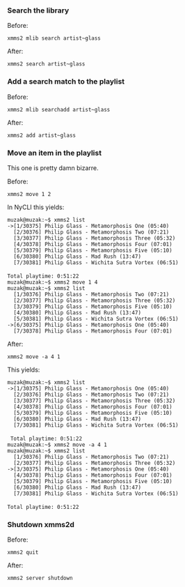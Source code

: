 === Search the library ===

Before:
 xmms2 mlib search artist~glass

After:
 xmms2 search artist~glass

=== Add a search match to the playlist ===

Before:
 xmms2 mlib searchadd artist~glass

After:
 xmms2 add artist~glass

=== Move an item in the playlist ===

This one is pretty damn bizarre.

Before:
 xmms2 move 1 2

In NyCLI this yields:

 muzak@muzak:~$ xmms2 list
 ->[1/30375] Philip Glass - Metamorphosis One (05:40)
   [2/30376] Philip Glass - Metamorphosis Two (07:21)
   [3/30377] Philip Glass - Metamorphosis Three (05:32)
   [4/30378] Philip Glass - Metamorphosis Four (07:01)
   [5/30379] Philip Glass - Metamorphosis Five (05:10)
   [6/30380] Philip Glass - Mad Rush (13:47)
   [7/30381] Philip Glass - Wichita Sutra Vortex (06:51)
 
 Total playtime: 0:51:22
 muzak@muzak:~$ xmms2 move 1 4
 muzak@muzak:~$ xmms2 list
   [1/30376] Philip Glass - Metamorphosis Two (07:21)
   [2/30377] Philip Glass - Metamorphosis Three (05:32)
   [3/30379] Philip Glass - Metamorphosis Five (05:10)
   [4/30380] Philip Glass - Mad Rush (13:47)
   [5/30381] Philip Glass - Wichita Sutra Vortex (06:51)
 ->[6/30375] Philip Glass - Metamorphosis One (05:40)
   [7/30378] Philip Glass - Metamorphosis Four (07:01)

After:
 xmms2 move -a 4 1

This yields:

 muzak@muzak:~$ xmms2 list
 ->[1/30375] Philip Glass - Metamorphosis One (05:40)
   [2/30376] Philip Glass - Metamorphosis Two (07:21)
   [3/30377] Philip Glass - Metamorphosis Three (05:32)
   [4/30378] Philip Glass - Metamorphosis Four (07:01)
   [5/30379] Philip Glass - Metamorphosis Five (05:10)
   [6/30380] Philip Glass - Mad Rush (13:47)
   [7/30381] Philip Glass - Wichita Sutra Vortex (06:51)
 
  Total playtime: 0:51:22
 muzak@muzak:~$ xmms2 move -a 4 1
 muzak@muzak:~$ xmms2 list
   [1/30376] Philip Glass - Metamorphosis Two (07:21)
   [2/30377] Philip Glass - Metamorphosis Three (05:32)
 ->[3/30375] Philip Glass - Metamorphosis One (05:40)
   [4/30378] Philip Glass - Metamorphosis Four (07:01)
   [5/30379] Philip Glass - Metamorphosis Five (05:10)
   [6/30380] Philip Glass - Mad Rush (13:47)
   [7/30381] Philip Glass - Wichita Sutra Vortex (06:51)
 
 Total playtime: 0:51:22

=== Shutdown xmms2d ===

Before:
 xmms2 quit

After:
 xmms2 server shutdown